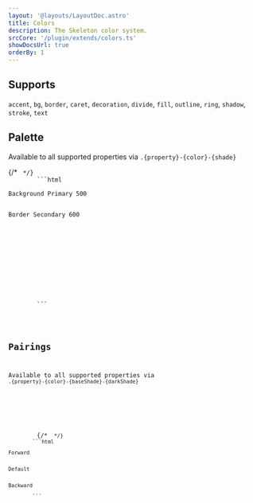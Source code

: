 ```yaml
---
layout: '@layouts/LayoutDoc.astro'
title: Colors
description: The Skeleton color system.
srcCore: '/plugin/extends/colors.ts'
showDocsUrl: true
orderBy: 1
---
```




## Supports

`accent`, `bg`, `border`, `caret`, `decoration`, `divide`, `fill`, `outline`, `ring`, `shadow`, `stroke`, `text`

## Palette

Available to all supported properties via `.{property}-{color}-{shade}`

<Preview client:load>
	<Fragment slot="preview">
		<ExampleColors />
	</Fragment>
	<Fragment slot="code">
		{/* <Code code={ExampleColorsRaw} lang="astro" /> */}
		```html
		<div class="bg-primary-500">Background Primary 500</div>
		<div class="border border-primary-600">Border Secondary 600</div>
		<svg class="fill-surface-950">Fill Surface 950</svg>
		```
	</Fragment>
</Preview>

## Pairings

Available to all supported properties via `.{property}-{color}-{baseShade}-{darkShade}`

<Preview client:load>
	<Fragment slot="preview">
		<ExamplePairings />
	</Fragment>
	<Fragment slot="code">
		{/* <Code code={ExamplePairingsRaw} lang="astro" /> */}
		```html
		<div class="bg-primary-100-900">Forward</div>
		<div class="bg-primary-500">Default</div>
		<div class="bg-primary-900-100">Backward</div>
		```
	</Fragment>
</Preview>